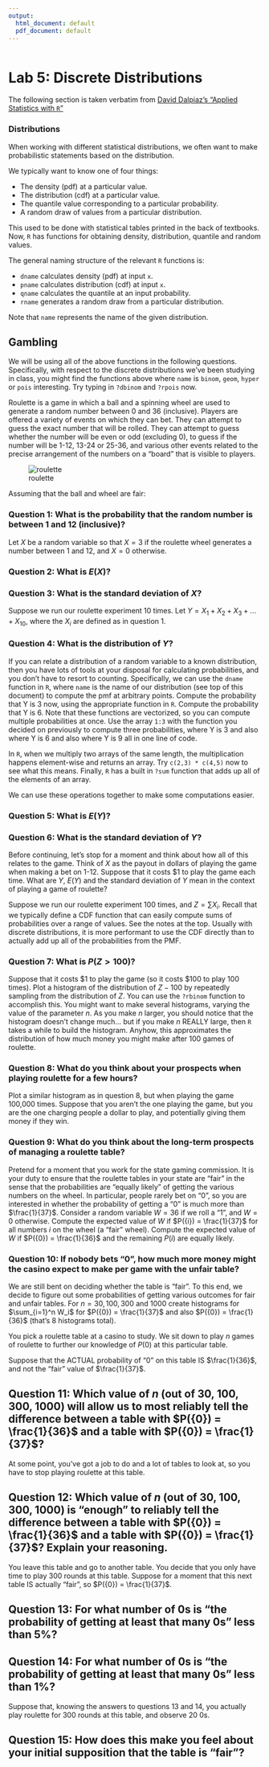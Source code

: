 ```yaml
---
output:
  html_document: default
  pdf_document: default
---
```


```r
```

# Lab 5: Discrete Distributions

The following section is taken verbatim from [David Dalpiaz's "Applied Statistics with `R`"](https://daviddalpiaz.github.io/appliedstats/probability-and-statistics-in-r.html#distributions)

### Distributions

When working with different statistical distributions, we often want to make probabilistic statements based on the distribution.

We typically want to know one of four things:

* The density (pdf) at a particular value.
* The distribution (cdf) at a particular value.
* The quantile value corresponding to a particular probability.
* A random draw of values from a particular distribution.

This used to be done with statistical tables printed in the back of textbooks. Now, `R` has functions for obtaining density, distribution, quantile and random values.

The general naming structure of the relevant `R` functions is:

* `dname` calculates density (pdf) at input `x`.
* `pname` calculates distribution (cdf) at input `x`.
* `qname` calculates the quantile at an input probability.
* `rname` generates a random draw from a particular distribution.

Note that `name` represents the name of the given distribution.

## Gambling

We will be using all of the above functions in the following questions.  Specifically, with respect to the discrete distributions we've been studying in class, you might find the functions above where `name` is `binom`, `geom`, `hyper` or `pois` interesting.  Try typing in `?dbinom` and `?rpois` now.

Roulette is a game in which a ball and a spinning wheel are used to generate a random number between 0 and 36 (inclusive).  Players are offered a variety of events on which they can bet.  They can attempt to guess the exact number that will be rolled.  They can attempt to guess whether the number will be even or odd (excluding 0), to guess if the number will be 1-12, 13-24 or 25-36, and various other events related to the precise arrangement of the numbers on a "board" that is visible to players.

![roulette](roulette.jpeg)

Assuming that the ball and wheel are fair:

### Question 1: What is the probability that the random number is between 1 and 12 (inclusive)?

Let $X$ be a random variable so that $X = 3$ if the roulette wheel generates a number between 1 and 12, and $X = 0$ otherwise.

### Question 2: What is $E(X)$?

### Question 3: What is the standard deviation of $X$?

Suppose we run our roulette experiment 10 times.  Let $Y = X_1 + X_2 + X_3 + ... + X_{10}$, where the $X_i$ are defined as in question 1.

### Question 4: What is the distribution of $Y$?

If you can relate a distribution of a random variable to a known distribution, then you have lots of tools at your disposal for calculating probabilities, and you don't have to resort to counting.  Specifically, we can use the `dname` function in `R`, where `name` is the name of our distribution (see top of this document) to compute the pmf at arbitrary points.  Compute the probability that Y is 3 now, using the appropriate function in `R`.  Compute the probability that Y is 6.  Note that these functions are vectorized, so you can compute multiple probabilities at once.  Use the array `1:3` with the function you decided on previously to compute three probabilities, where Y is 3 and also where Y is 6 and also where Y is 9 all in one line of code.  

In `R`, when we multiply two arrays of the same length, the multiplication happens element-wise and returns an array.  Try `c(2,3) * c(4,5)` now to see what this means.  Finally, `R` has a built in `?sum` function that adds up all of the elements of an array.

We can use these operations together to make some computations easier.

### Question 5: What is $E(Y)$?

### Question 6: What is the standard deviation of $Y$?

Before continuing, let's stop for a moment and think about how all of this relates to the game.  Think of $X$ as the payout in dollars of playing the game when making a bet on 1-12.  Suppose that it costs $\$1$ to play the game each time.  What are $Y$, $E(Y)$ and the standard deviation of $Y$ mean in the context of playing a game of roulette?

Suppose we run our roulette experiment 100 times, and $Z = \sum X_i$.  Recall that we typically define a CDF function that can easily compute sums of probabilities over a range of values.  See the notes at the top.  Usually with discrete distributions, it is more performant to use the CDF directly than to actually add up all of the probabilities from the PMF.

### Question 7: What is $P(Z > 100)$?

Suppose that it costs $\$1$ to play the game (so it costs $\$100$ to play 100 times).  Plot a histogram of the distribution of $Z - 100$ by repeatedly sampling from the distribution of $Z$.  You can use the `?rbinom` function to accomplish this.  You might want to make several histograms, varying the value of the parameter $n$.  As you make $n$ larger, you should notice that the histogram doesn't change much... but if you make $n$ REALLY large, then `R` takes a while to build the histogram.  Anyhow, this approximates the distribution of how much money you might make after 100 games of roulette.

### Question 8: What do you think about your prospects when playing roulette for a few hours?

Plot a similar histogram as in question 8, but when playing the game 100,000 times.  Suppose that you aren't the one playing the game, but you are the one charging people a dollar to play, and potentially giving them money if they win.

### Question 9: What do you think about the long-term prospects of managing a roulette table?

Pretend for a moment that you work for the state gaming commission.  It is your duty to ensure that the roulette tables in your state are "fair" in the sense that the probabilities are "equally likely" of getting the various numbers on the wheel.  In particular, people rarely bet on "0", so you are interested in whether the probability of getting a "0" is much more than $\frac{1}{37}$.  Consider a random variable $W = 36$ if we roll a "1", and $W = 0$ otherwise.  Compute the expected value of $W$ if $P({i}) = \frac{1}{37}$ for all numbers $i$ on the wheel (a "fair" wheel).  Compute the expected value of $W$ if $P({0}) = \frac{1}{36}$ and the remaining $P({i})$ are equally likely.

### Question 10: If nobody bets "0", how much more money might the casino expect to make per game with the unfair table?

We are still bent on deciding whether the table is "fair".  To this end, we decide to figure out some probabilities of getting various outcomes for fair and unfair tables.  For $n = 30, 100, 300$ and $1000$ create histograms for $\sum_{i=1}^n W_i$ for $P({0}) = \frac{1}{37}$ and also $P({0}) = \frac{1}{36}$ (that's 8 histograms total).  

You pick a roulette table at a casino to study.  We sit down to play $n$ games of roulette to further our knowledge of $P({0})$ at this particular table.

Suppose that the ACTUAL probability of "0" on this table IS $\frac{1}{36}$, and not the "fair" value of $\frac{1}{37}$.

## Question 11: Which value of $n$ (out of 30, 100, 300, 1000) will allow us to most reliably tell the difference between a table with $P({0}) = \frac{1}{36}$ and a table with $P({0}) = \frac{1}{37}$?

At some point, you've got a job to do and a lot of tables to look at, so you have to stop playing roulette at this table.

## Question 12: Which value of $n$ (out of 30, 100, 300, 1000) is "enough" to reliably tell the difference between a table with $P({0}) = \frac{1}{36}$ and a table with $P({0}) = \frac{1}{37}$?  Explain your reasoning.

You leave this table and go to another table.  You decide that you only have time to play 300 rounds at this table.  Suppose for a moment that this next table IS actually "fair", so $P({0}) = \frac{1}{37}$.

## Question 13: For what number of 0s is "the probability of getting at least that many 0s" less than 5%?

## Question 14: For what number of 0s is "the probability of getting at least that many 0s" less than 1%?

Suppose that, knowing the answers to questions 13 and 14, you actually play roulette for 300 rounds at this table, and observe 20 0s. 

## Question 15: How does this make you feel about your initial supposition that the table is "fair"?
